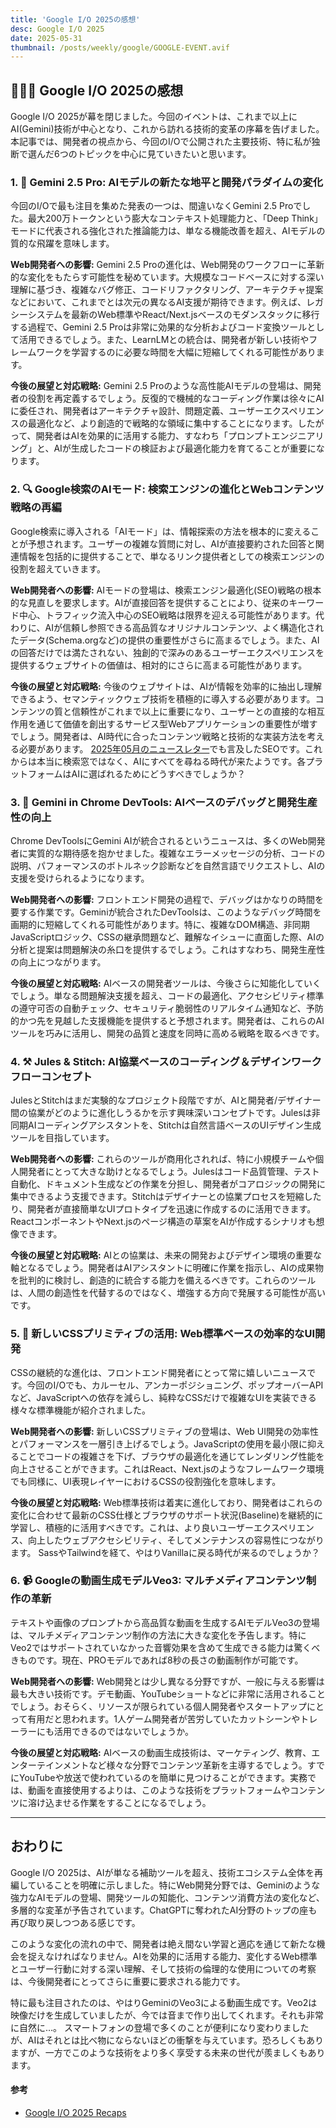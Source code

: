 ```yaml
---
title: 'Google I/O 2025の感想'
desc: Google I/O 2025
date: 2025-05-31
thumbnail: /posts/weekly/google/GOOGLE-EVENT.avif
---
```


## 🧙🏼‍♂️ Google I/O 2025の感想

Google I/O 2025が幕を閉じました。今回のイベントは、これまで以上にAI(Gemini)技術が中心となり、これから訪れる技術的変革の序幕を告げました。本記事では、開発者の視点から、今回のI/Oで公開された主要技術、特に私が独断で選んだ6つのトピックを中心に見ていきたいと思います。

### 1. 🧠 Gemini 2.5 Pro: AIモデルの新たな地平と開発パラダイムの変化

今回のI/Oで最も注目を集めた発表の一つは、間違いなくGemini 2.5 Proでした。最大200万トークンという膨大なコンテキスト処理能力と、「Deep Think」モードに代表される強化された推論能力は、単なる機能改善を超え、AIモデルの質的な飛躍を意味します。

**Web開発者への影響:**
Gemini 2.5 Proの進化は、Web開発のワークフローに革新的な変化をもたらす可能性を秘めています。大規模なコードベースに対する深い理解に基づき、複雑なバグ修正、コードリファクタリング、アーキテクチャ提案などにおいて、これまでとは次元の異なるAI支援が期待できます。例えば、レガシーシステムを最新のWeb標準やReact/Next.jsベースのモダンスタックに移行する過程で、Gemini 2.5 Proは非常に効果的な分析およびコード変換ツールとして活用できるでしょう。また、LearnLMとの統合は、開発者が新しい技術やフレームワークを学習するのに必要な時間を大幅に短縮してくれる可能性があります。

**今後の展望と対応戦略:**
Gemini 2.5 Proのような高性能AIモデルの登場は、開発者の役割を再定義するでしょう。反復的で機械的なコーディング作業は徐々にAIに委任され、開発者はアーキテクチャ設計、問題定義、ユーザーエクスペリエンスの最適化など、より創造的で戦略的な領域に集中することになります。したがって、開発者はAIを効果的に活用する能力、すなわち「プロンプトエンジニアリング」と、AIが生成したコードの検証および最適化能力を育てることが重要になります。

### 2. 🔍 Google検索のAIモード: 検索エンジンの進化とWebコンテンツ戦略の再編

Google検索に導入される「AIモード」は、情報探索の方法を根本的に変えることが予想されます。ユーザーの複雑な質問に対し、AIが直接要約された回答と関連情報を包括的に提供することで、単なるリンク提供者としての検索エンジンの役割を超えていきます。

**Web開発者への影響:**
AIモードの登場は、検索エンジン最適化(SEO)戦略の根本的な見直しを要求します。AIが直接回答を提供することにより、従来のキーワード中心、トラフィック流入中心のSEO戦略は限界を迎える可能性があります。代わりに、AIが信頼し参照できる高品質なオリジナルコンテンツ、よく構造化されたデータ(Schema.orgなど)の提供の重要性がさらに高まるでしょう。また、AIの回答だけでは満たされない、独創的で深みのあるユーザーエクスペリエンスを提供するウェブサイトの価値は、相対的にさらに高まる可能性があります。

**今後の展望と対応戦略:**
今後のウェブサイトは、AIが情報を効率的に抽出し理解できるよう、セマンティックウェブ技術を積極的に導入する必要があります。コンテンツの質と信頼性がこれまで以上に重要になり、ユーザーとの直接的な相互作用を通じて価値を創出するサービス型Webアプリケーションの重要性が増すでしょう。開発者は、AI時代に合ったコンテンツ戦略と技術的な実装方法を考える必要があります。
[2025年05月のニュースレター](https://ho1112.github.io/blog/ja/weekly/250531/)でも言及したSEOです。これからは本当に検索窓ではなく、AIにすべてを尋ねる時代が来たようです。各プラットフォームはAIに選ばれるためにどうすべきでしょうか？

### 3. 🐛 Gemini in Chrome DevTools: AIベースのデバッグと開発生産性の向上

Chrome DevToolsにGemini AIが統合されるというニュースは、多くのWeb開発者に実質的な期待感を抱かせました。複雑なエラーメッセージの分析、コードの説明、パフォーマンスのボトルネック診断などを自然言語でリクエストし、AIの支援を受けられるようになります。

**Web開発者への影響:**
フロントエンド開発の過程で、デバッグはかなりの時間を要する作業です。Geminiが統合されたDevToolsは、このようなデバッグ時間を画期的に短縮してくれる可能性があります。特に、複雑なDOM構造、非同期JavaScriptロジック、CSSの継承問題など、難解なイシューに直面した際、AIの分析と提案は問題解決の糸口を提供するでしょう。これはすなわち、開発生産性の向上につながります。

**今後の展望と対応戦略:**
AIベースの開発者ツールは、今後さらに知能化していくでしょう。単なる問題解決支援を超え、コードの最適化、アクセシビリティ標準の遵守可否の自動チェック、セキュリティ脆弱性のリアルタイム通知など、予防的かつ先を見越した支援機能を提供すると予想されます。開発者は、これらのAIツールを巧みに活用し、開発の品質と速度を同時に高める戦略を取るべきです。

### 4. ⚒️ Jules & Stitch: AI協業ベースのコーディング＆デザインワークフローコンセプト

JulesとStitchはまだ実験的なプロジェクト段階ですが、AIと開発者/デザイナー間の協業がどのように進化しうるかを示す興味深いコンセプトです。Julesは非同期AIコーディングアシスタントを、Stitchは自然言語ベースのUIデザイン生成ツールを目指しています。

**Web開発者への影響:**
これらのツールが商用化されれば、特に小規模チームや個人開発者にとって大きな助けとなるでしょう。Julesはコード品質管理、テスト自動化、ドキュメント生成などの作業を分担し、開発者がコアロジックの開発に集中できるよう支援できます。Stitchはデザイナーとの協業プロセスを短縮したり、開発者が直接簡単なUIプロトタイプを迅速に作成するのに活用できます。ReactコンポーネントやNext.jsのページ構造の草案をAIが作成するシナリオも想像できます。

**今後の展望と対応戦略:**
AIとの協業は、未来の開発およびデザイン環境の重要な軸となるでしょう。開発者はAIアシスタントに明確に作業を指示し、AIの成果物を批判的に検討し、創造的に統合する能力を備えるべきです。これらのツールは、人間の創造性を代替するのではなく、増強する方向で発展する可能性が高いです。

### 5. 🍦 新しいCSSプリミティブの活用: Web標準ベースの効率的なUI開発

CSSの継続的な進化は、フロントエンド開発者にとって常に嬉しいニュースです。今回のI/Oでも、カルーセル、アンカーポジショニング、ポップオーバーAPIなど、JavaScriptへの依存を減らし、純粋なCSSだけで複雑なUIを実装できる様々な標準機能が紹介されました。

**Web開発者への影響:**
新しいCSSプリミティブの登場は、Web UI開発の効率性とパフォーマンスを一層引き上げるでしょう。JavaScriptの使用を最小限に抑えることでコードの複雑さを下げ、ブラウザの最適化を通じてレンダリング性能を向上させることができます。これはReact、Next.jsのようなフレームワーク環境でも同様に、UI表現レイヤーにおけるCSSの役割強化を意味します。

**今後の展望と対応戦略:**
Web標準技術は着実に進化しており、開発者はこれらの変化に合わせて最新のCSS仕様とブラウザのサポート状況(Baseline)を継続的に学習し、積極的に活用すべきです。これは、より良いユーザーエクスペリエンス、向上したウェブアクセシビリティ、そしてメンテナンスの容易性につながります。
SassやTailwindを経て、やはりVanillaに戻る時代が来るのでしょうか？

### 6. 📹 Googleの動画生成モデルVeo3: マルチメディアコンテンツ制作の革新

テキストや画像のプロンプトから高品質な動画を生成するAIモデルVeo3の登場は、マルチメディアコンテンツ制作の方法に大きな変化を予告します。特にVeo2ではサポートされていなかった音響効果を含めて生成できる能力は驚くべきものです。現在、PROモデルであれば8秒の長さの動画制作が可能です。

**Web開発者への影響:**
Web開発とは少し異なる分野ですが、一般に与える影響は最も大きい技術です。デモ動画、YouTubeショートなどに非常に活用されることでしょう。おそらく、リソースが限られている個人開発者やスタートアップにとって有用だと思われます。1人ゲーム開発者が苦労していたカットシーンやトレーラーにも活用できるのではないでしょうか。

**今後の展望と対応戦略:**
AIベースの動画生成技術は、マーケティング、教育、エンターテインメントなど様々な分野でコンテンツ革新を主導するでしょう。すでにYouTubeや放送で使われているのを簡単に見つけることができます。実務では、動画を直接使用するよりは、このような技術をプラットフォームやコンテンツに溶け込ませる作業をすることになるでしょう。

---

## おわりに

Google I/O 2025は、AIが単なる補助ツールを超え、技術エコシステム全体を再編していることを明確に示しました。特にWeb開発分野では、Geminiのような強力なAIモデルの登場、開発ツールの知能化、コンテンツ消費方法の変化など、多層的な変革が予告されています。ChatGPTに奪われたAI分野のトップの座も再び取り戻しつつある感じです。

このような変化の流れの中で、開発者は絶え間ない学習と適応を通じて新たな機会を捉えなければなりません。AIを効果的に活用する能力、変化するWeb標準とユーザー行動に対する深い理解、そして技術の倫理的な使用についての考察は、今後開発者にとってさらに重要に要求される能力です。

特に最も注目されたのは、やはりGeminiのVeo3による動画生成です。Veo2は映像だけを生成していましたが、今では音まで作り出してくれます。それも非常に自然に…。
スマートフォンの登場で多くのことが便利になり変わりましたが、AIはそれとは比べ物にならないほどの衝撃を与えています。恐ろしくもありますが、一方でこのような技術をより多く享受する未来の世代が羨ましくもあります。

#### 参考
- [Google I/O 2025 Recaps](https://www.youtube.com/playlist?list=PLOU2XLYxmsIKLku3zKhoF_pVHsxkTun4S)